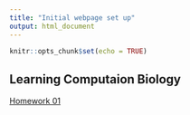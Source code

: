 ```yaml
---
title: "Initial webpage set up"
output: html_document
---
```


```r
knitr::opts_chunk$set(echo = TRUE)
```

## Learning Computaion Biology 

 [Homework 01](https://vntborgesjr.github.io/compbio2/homework_01.html)
 